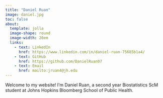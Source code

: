 ```yaml
---
title: "Daniel Ruan"
image: daniel.jpg
toc: false
about: 
  template: jolla
  image-shape: round
  image-width: 20em
  links:
    - text: LinkedIn
      href: https://www.linkedin.com/in/daniel-ruan-75685b1a4/
    - text: GitHub
      href: https://github.com/DanielRuan07
    - text: Email
      href: mailto:jruan4@jh.edu
---
```


Welcome to my website! I'm Daniel Ruan, a second year Biostatistics ScM student at Johns Hopkins Bloomberg School of Public Health.
